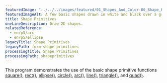 ```yaml
---
featuredImage: "../../../images/featured/01_Shapes_And_Color-00_Shape_Primitives-thumbnail.png"
featuredImageAlt: A few basic shapes drawn in white and black over a grey background.
title: Shape Primitives
oneLineDescription: Draw 2D shapes.
relatedReference:
  - en/p5/arc
  - en/p5/ellipse
legacyTitle: Shape Primitives
legacyPath: form-shape-primitives
processingTitle: Shape Primitives
processingPath: shapeprimitives
---
```


This program demonstrates the use of the basic shape
primitive functions
<a href="/reference/p5/square/" target="_blank">square()</a>,
<a href="/reference/p5/rect/" target="_blank">rect()</a>,
<a href="/reference/p5/ellipse/" target="_blank">ellipse()</a>,
<a href="/reference/p5/circle/" target="_blank">circle()</a>,
<a href="/reference/p5/arc/" target="_blank">arc()</a>,
<a href="/reference/p5/line/" target="_blank">line()</a>,
<a href="/reference/p5/triangle/" target="_blank">triangle()</a>,
and <a href="/reference/p5/quad/" target="_blank">quad()</a>.